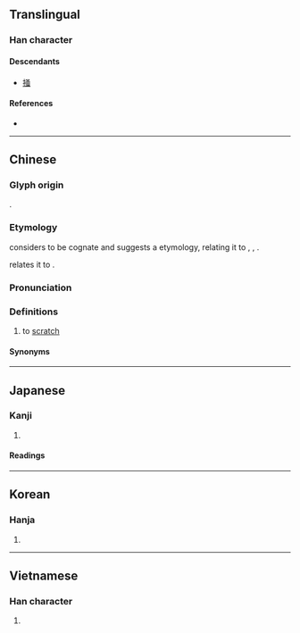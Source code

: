 {{also|掻}}
{{character info}}
==Translingual==
{{ja-forms|[[掻]]|搔|搔}}

===Han character===
{{Han char|rn=64|rad=手|as=10|sn=13|four=57036|canj=QEII|ids=⿰扌蚤}}

====Descendants====
* [[掻]]

====References====
* {{Han ref|kx=0446.250|dkj=12477|dj=0797.090|hdz=31939.060|uh=6414|ud=25620|bh=B76B|bd=46955}}

----

==Chinese==
{{zh-forms}}

===Glyph origin===
{{Han etym}}
{{Han compound|手|t1=hand|蚤|t2=flea, louse|ls=psc|c1=s|c2=p}}.

===Etymology===
{{zh-ref|Schuessler (2007)}} considers {{och-l|掃|to brush}} to be cognate and suggests a {{der|zh|sit}} etymology, relating it to {{cog|cdm|साव्‌सा||to itch|tr=saw-}}, {{m|cdm|सोस्‌सा||to itch|tr=sos‑}}, {{cog|brx|tr=su-|t=to itch}}.

{{zh-ref|Baxter and Sagart (2014)}} relates it to {{och-l|爪|claw}}.

===Pronunciation===
{{zh-pron
|m=sāo
|c=sou1
|h=pfs=
|md=
|mn=so/qz:so͘/ml:sau
|mn_note=so/so͘ - literary; sau - vernacular
|mn-t=sao1
|w=
|mc=y
|oc=y
|cat=v
}}

===Definitions===
{{zh-hanzi}}

# to [[scratch]]
#: {{zh-x|搔癢|to scratch an itch}}

====Synonyms====
{{zh-dial|搔}}

----

==Japanese==

===Kanji===
{{ja-kanji|grade=|rs=手10|shin=掻}}

# {{rfdef|ja|sort=手10}}

====Readings====
{{ja-readings
|on=そう
|kun=か-く
}}

----

==Korean==

===Hanja===
{{ko-hanja|hangeul=소|eumhun=|rv=so|mr=so|y=so}}

# {{rfdef|ko|sort=手10}}

----

==Vietnamese==

===Han character===
{{vi-readings|rs=手10|reading=trao, tao, trau}}

# {{rfdef|vi|sort=手10}}